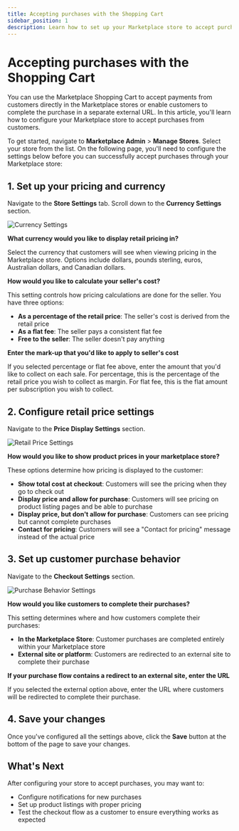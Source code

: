 ```yaml
---
title: Accepting purchases with the Shopping Cart
sidebar_position: 1
description: Learn how to set up your Marketplace store to accept purchases through the Shopping Cart
---
```


# Accepting purchases with the Shopping Cart

You can use the Marketplace Shopping Cart to accept payments from customers directly in the Marketplace stores or enable customers to complete the purchase in a separate external URL. In this article, you'll learn how to configure your Marketplace store to accept purchases from customers.

To get started, navigate to **Marketplace Admin** > **Manage Stores**. Select your store from the list. On the following page, you'll need to configure the settings below before you can successfully accept purchases through your Marketplace store:

## 1. Set up your pricing and currency

Navigate to the **Store Settings** tab. Scroll down to the **Currency Settings** section.

![Currency Settings](/img/marketplace-manage-store/currency-settings.jpg)

**What currency would you like to display retail pricing in?**

Select the currency that customers will see when viewing pricing in the Marketplace store. Options include dollars, pounds sterling, euros, Australian dollars, and Canadian dollars.

**How would you like to calculate your seller's cost?**

This setting controls how pricing calculations are done for the seller. You have three options:

- **As a percentage of the retail price**: The seller's cost is derived from the retail price
- **As a flat fee**: The seller pays a consistent flat fee
- **Free to the seller**: The seller doesn't pay anything

**Enter the mark-up that you'd like to apply to seller's cost**

If you selected percentage or flat fee above, enter the amount that you'd like to collect on each sale. For percentage, this is the percentage of the retail price you wish to collect as margin. For flat fee, this is the flat amount per subscription you wish to collect.

## 2. Configure retail price settings

Navigate to the **Price Display Settings** section.

![Retail Price Settings](/img/marketplace-manage-store/retail-price-settings.jpg)

**How would you like to show product prices in your marketplace store?**

These options determine how pricing is displayed to the customer:

- **Show total cost at checkout**: Customers will see the pricing when they go to check out
- **Display price and allow for purchase**: Customers will see pricing on product listing pages and be able to purchase
- **Display price, but don't allow for purchase**: Customers can see pricing but cannot complete purchases
- **Contact for pricing**: Customers will see a "Contact for pricing" message instead of the actual price

## 3. Set up customer purchase behavior

Navigate to the **Checkout Settings** section.

![Purchase Behavior Settings](/img/marketplace-manage-store/purchase-behavior-settings.jpg)

**How would you like customers to complete their purchases?**

This setting determines where and how customers complete their purchases:

- **In the Marketplace Store**: Customer purchases are completed entirely within your Marketplace store
- **External site or platform**: Customers are redirected to an external site to complete their purchase

**If your purchase flow contains a redirect to an external site, enter the URL**

If you selected the external option above, enter the URL where customers will be redirected to complete their purchase.

## 4. Save your changes

Once you've configured all the settings above, click the **Save** button at the bottom of the page to save your changes.

## What's Next

After configuring your store to accept purchases, you may want to:

- Configure notifications for new purchases
- Set up product listings with proper pricing
- Test the checkout flow as a customer to ensure everything works as expected